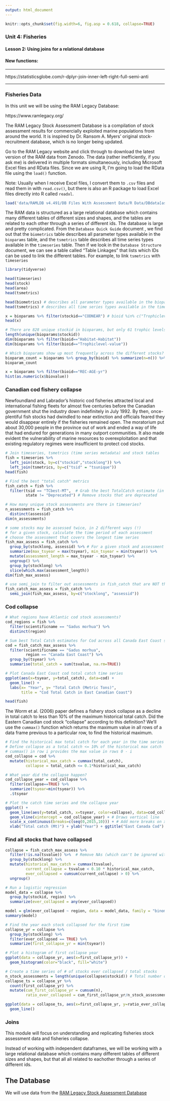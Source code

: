 ```yaml
---
output: html_document
---
```


```r
knitr::opts_chunk$set(fig.width=6, fig.asp = 0.618, collapse=TRUE) 
```

### Unit 4: Fisheries
#### Lesson 2: Using joins for a relational database
#### New functions: 

***
https://statisticsglobe.com/r-dplyr-join-inner-left-right-full-semi-anti

***

### Fisheries Data

In this unit we will be using the RAM Legacy Database: 

https://www.ramlegacy.org/

The RAM Legacy Stock Assessment Database is a compilation of stock assessment results for commercially exploited marine populations from around the world. It is inspired by Dr. Ransom A. Myers’ original stock-recruitment database, which is no longer being updated.

Go to the RAM Legacy website and click through to download the latest version of the RAM data from Zenodo. The data (rather inefficiently, if you ask me) is delivered in multiple formats simultaneously, including Microsoft Excel files and RData files. Since we are using R, I'm going to load the RData file using the `load()` function.

Note: Usually when I receive Excel files, I convert them to `.csv` files and read them in with `read.csv()`, but there is also an R package to load Excel files directly into R called `readxl`. 

```r
load('data/RAMLDB v4.491/DB Files With Assessment Data/R Data/DBdata[asmt][v4.491].RData')
```

The RAM data is structured as a large relational database which contains many different tables of different sizes and shapes, and the tables are related to each other through a series of different ids. The database is large and pretty complicated. From the `Database Quick Guide` document , we find out that the `biometrics` table describes all parameter types available in the `bioparams` table, and the `tsmetrics` table describes all time series types available in the `timeseries` table. Then if we look in the `Database Structure` document, we can see a table called "Table Linkages" that lists which IDs can be used to link the different tables. For example, to link `tsmetrics` with `timeseries`


```r
library(tidyverse)

head(timeseries)
head(stock)
head(area)
head(tsmetrics)

head(biometrics) # describes all parameter types available in the bioparams table
head(tsmetrics) # describes all time series types available in the timeseries table

x = bioparams %>% filter(stockid=="CODNEAR") # bioid %in% c("Trophiclevel-value", "Habitat-Habitat")
head(x)

# There are 828 unique stockid in bioparams, but only 61 trophic levels and only 298 habitats
length(unique(bioparams$stockid))
dim(bioparams %>% filter(bioid=="Habitat-Habitat"))
dim(bioparams %>% filter(bioid=="Trophiclevel-value"))

# Which bioparams show up most frequently across the different stocks?
bioparam_count = bioparams %>% group_by(bioid) %>% summarize(n=n()) %>% arrange(desc(n))
bioparam_count

x = bioparams %>% filter(bioid=="REC-AGE-yr")
hist(as.numeric(x$biovalue))
```

### Canadian cod fishery collapse

Newfoundland and Labrador's historic cod fisheries attracted local and international fishing fleets for almost five centuries before the Canadian government shut the industry down indefinitely in July 1992. By then, once-plentiful fish stocks had dwindled to near extinction and officials feared they would disappear entirely if the fisheries remained open. The moratorium put about 30,000 people in the province out of work and ended a way of life that had endured for generations in many outport communities. It also made evident the vulnerability of marine resources to overexploitation and that existing regulatory regimes were insufficient to protect cod stocks.

```r
# Join timeseries, tsmetrics (time series metadata) and stock tables
fish = timeseries %>%
  left_join(stock, by=c("stockid","stocklong")) %>%
  left_join(tsmetrics, by=c("tsid" = "tsunique")) 
head(fish)

# Find the best "total catch" metrics
fish_catch = fish %>% 
  filter(tsid == "TCbest-MT",  # Grab the best TotalCatch estimate (in MT)
         state != "Deprecated") # Remove stocks that are deprecated

# How many unique stock assessments are there in timeseries?
n_assessments = fish_catch %>% 
  distinct(assessid)
dim(n_assessments)

# some stocks may be assessed twice, in 2 different ways (!)
# for a given stock, calculate the time period of each assessment 
# choose the assessment that covers the longest time series 
fish_max_assess = fish_catch %>% 
  group_by(stocklong, assessid) %>% # For a given stock and assessment
  summarize(max_tsyear = max(tsyear), min_tsyear = min(tsyear)) %>%
  mutate(assessment_length = max_tsyear - min_tsyear) %>%
  ungroup() %>%
  group_by(stocklong) %>%
  slice(which.max(assessment_length))
dim(fish_max_assess)

# use semi_join to filter out assessments in fish_catch that are NOT the longest assessment
fish_catch_max_assess = fish_catch %>%
  semi_join(fish_max_assess, by=c("stocklong", "assessid"))
```

### Cod collapse

```r
# What regions have Atlantic cod stock assessments?
cod_regions = fish %>% 
  filter(scientificname == "Gadus morhua") %>%
  distinct(region)

# Sum best Total Catch estimates for Cod across all Canada East Coast stock assessments       
cod = fish_catch_max_assess %>% 
  filter(scientificname == "Gadus morhua",
         region == "Canada East Coast") %>%
  group_by(tsyear) %>%
  summarise(total_catch = sum(tsvalue, na.rm=TRUE)) 

# Plot Canada East Coast cod total catch time series
ggplot(aes(x=tsyear, y=total_catch), data=cod) + 
  geom_line() +
  labs(x= "Year", y= "Total Catch (Metric Tons)", 
       title = "Cod Total Catch in East Canadian Coast")

head(fish)
```

The Worm et al. (2006) paper defines a fishery stock collapse as a decline in total catch to less than 10% of the maximum historical total catch. Did the Eastern Canadian cod stock "collapse" according to this definition? We'll use the `cummax()` function which returns the maximum value in all rows of a data frame previous to a particular row, to find the historical maximum.

```r
# Find the historical max total catch for each year in the time series
# Define collapse as a total catch <= 10% of the historical max catch
# cummax() in row i provides the max value in rows 0 - i
cod_collapse = cod %>%
  mutate(historical_max_catch = cummax(total_catch),
         collapse = total_catch <= 0.1*historical_max_catch) 

# What year did the collapse happen?
cod_collapse_year = cod_collapse %>% 
  filter(collapse==TRUE) %>% 
  summarize(tsyear=min(tsyear)) %>% 
  .$tsyear

# Plot the catch time series and the collapse year
ggplot() + 
  geom_line(aes(y=total_catch, x=tsyear, color=collapse), data=cod_collapse) +
  geom_vline(xintercept = cod_collapse_year) + # Draws vertical line
  scale_x_continuous(breaks=c(seq(0,2015,10))) + # Add more breaks on x axis
  xlab("Total catch (Mt)") + ylab("Year") + ggtitle("East Canada Cod")

```


### Find all stocks that have collapsed

```r
collapse = fish_catch_max_assess %>% 
  filter(!is.na(tsvalue)) %>%  # Remove NAs (which can't be ignored with cummax())
  group_by(stocklong) %>%
  mutate(historical_max_catch = cummax(tsvalue),
         current_collapse = tsvalue < 0.10 * historical_max_catch,
         ever_collapsed = cumsum(current_collapse) > 0) %>%
  ungroup()

# Run a logistic regression
model_data = collapse %>%
  group_by(stockid, region) %>%
  summarize(ever_collapsed = any(ever_collapsed))

model = glm(ever_collapsed ~ region, data = model_data, family = "binomial")
summary(model)

# Find the year each stock collapsed for the first time
collapse_yr = collapse %>%
  group_by(stocklong) %>%
  filter(ever_collapsed == TRUE) %>%
  summarize(first_collapse_yr = min(tsyear))

# Plot a histogram of first collapse year
ggplot(data = collapse_yr, aes(x=first_collapse_yr)) +
  geom_histogram(color="black", fill="white")

# Create a time series of # of stocks ever collapsed / total stocks
n_stock_assessments = length(unique(collapse$stockid)) # Total number of unique stocks in our data
collapse_ts = collapse_yr %>%
  count(first_collapse_yr) %>%
  mutate(cum_first_collapse_yr = cumsum(n),
         ratio_ever_collapsed = cum_first_collapse_yr/n_stock_assessments)

ggplot(data = collapse_ts, aes(x=first_collapse_yr, y=ratio_ever_collapsed)) +
  geom_line()

```


### Joins

This module will focus on understanding and replicating 
fisheries stock assessment data and fisheries collapse. 

Instead of working with independent dataframes, we will be working with a large
relational database which contains many different tables of different sizes and 
shapes, but that all all related to eachother through a series of different ids.


## The Database
We will use data from the [RAM Legacy Stock Assessment Database](https://doi.org/10.5281/zenodo.2542918)
